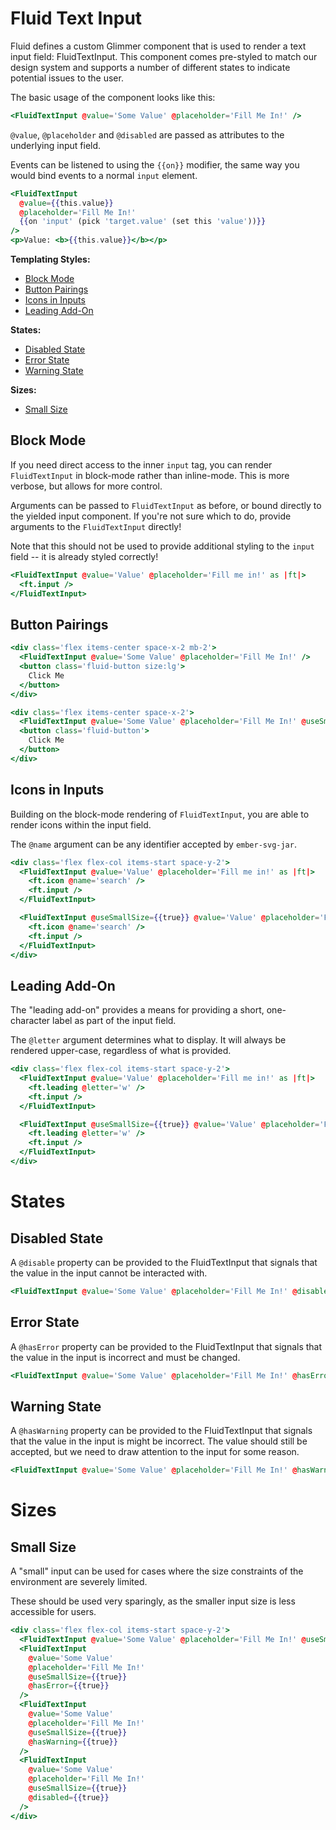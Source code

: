 
# Fluid Text Input

Fluid defines a custom Glimmer component that is used to render a text input field: FluidTextInput. This component comes pre-styled to match our design system and supports a number of different states to indicate potential issues to the user.

The basic usage of the component looks like this:

<Story id="components-inputs-fluid-text-input--default" />

```hbs
<FluidTextInput @value='Some Value' @placeholder='Fill Me In!' />
```

`@value`, `@placeholder` and `@disabled` are passed as attributes to the underlying input field.

Events can be listened to using the `{{on}}` modifier, the same way you would bind events to a normal `input` element.

```hbs
<FluidTextInput
  @value={{this.value}}
  @placeholder='Fill Me In!'
  {{on 'input' (pick 'target.value' (set this 'value'))}}
/>
<p>Value: <b>{{this.value}}</b></p>
```

**Templating Styles:**

- [Block Mode](#block-mode)
- [Button Pairings](#button-pairings)
- [Icons in Inputs](#icons-in-inputs)
- [Leading Add-On](#leading-add-on)

**States:**

- [Disabled State](#disabled-state)
- [Error State](#Error-state)
- [Warning State](#warning-state)

**Sizes:**
- [Small Size](#small-size)

## Block Mode

If you need direct access to the inner `input` tag, you can render `FluidTextInput` in block-mode rather than inline-mode. This is more verbose, but allows for more control.

Arguments can be passed to `FluidTextInput` as before, or bound directly to the yielded input component. If you're not sure which to do, provide arguments to the `FluidTextInput` directly!

Note that this should not be used to provide additional styling to the `input` field -- it is already styled correctly!

```hbs
<FluidTextInput @value='Value' @placeholder='Fill me in!' as |ft|>
  <ft.input />
</FluidTextInput>
```


## Button Pairings

```hbs
<div class='flex items-center space-x-2 mb-2'>
  <FluidTextInput @value='Some Value' @placeholder='Fill Me In!' />
  <button class='fluid-button size:lg'>
    Click Me
  </button>
</div>

<div class='flex items-center space-x-2'>
  <FluidTextInput @value='Some Value' @placeholder='Fill Me In!' @useSmallSize={{true}} />
  <button class='fluid-button'>
    Click Me
  </button>
</div>
```
## Icons in Inputs

Building on the block-mode rendering of `FluidTextInput`, you are able to render icons within the input field.

The `@name` argument can be any identifier accepted by `ember-svg-jar`.

```hbs
<div class='flex flex-col items-start space-y-2'>
  <FluidTextInput @value='Value' @placeholder='Fill me in!' as |ft|>
    <ft.icon @name='search' />
    <ft.input />
  </FluidTextInput>

  <FluidTextInput @useSmallSize={{true}} @value='Value' @placeholder='Fill me in!' as |ft|>
    <ft.icon @name='search' />
    <ft.input />
  </FluidTextInput>
</div>
```
## Leading Add-On

The "leading add-on" provides a means for providing a short, one-character label as part of the input field.

The `@letter` argument determines what to display. It will always be rendered upper-case, regardless of what is provided.

```hbs
<div class='flex flex-col items-start space-y-2'>
  <FluidTextInput @value='Value' @placeholder='Fill me in!' as |ft|>
    <ft.leading @letter='w' />
    <ft.input />
  </FluidTextInput>

  <FluidTextInput @useSmallSize={{true}} @value='Value' @placeholder='Fill me in!' as |ft|>
    <ft.leading @letter='w' />
    <ft.input />
  </FluidTextInput>
</div>
```
# States

## Disabled State

A `@disable` property can be provided to the FluidTextInput that signals that the value in the input cannot be interacted with.

```hbs
<FluidTextInput @value='Some Value' @placeholder='Fill Me In!' @disabled={{true}} />
```

## Error State

A `@hasError` property can be provided to the FluidTextInput that signals that the value in the input is incorrect and must be changed.

```hbs
<FluidTextInput @value='Some Value' @placeholder='Fill Me In!' @hasError={{true}} />
```
## Warning State

A `@hasWarning` property can be provided to the FluidTextInput that signals that the value in the input is might be incorrect. The value should still be accepted, but we need to draw attention to the input for some reason.

```hbs
<FluidTextInput @value='Some Value' @placeholder='Fill Me In!' @hasWarning={{true}} />
```
# Sizes

## Small Size

A "small" input can be used for cases where the size constraints of the environment are severely limited.

These should be used very sparingly, as the smaller input size is less accessible for users.

```hbs
<div class='flex flex-col items-start space-y-2'>
  <FluidTextInput @value='Some Value' @placeholder='Fill Me In!' @useSmallSize={{true}} />
  <FluidTextInput
    @value='Some Value'
    @placeholder='Fill Me In!'
    @useSmallSize={{true}}
    @hasError={{true}}
  />
  <FluidTextInput
    @value='Some Value'
    @placeholder='Fill Me In!'
    @useSmallSize={{true}}
    @hasWarning={{true}}
  />
  <FluidTextInput
    @value='Some Value'
    @placeholder='Fill Me In!'
    @useSmallSize={{true}}
    @disabled={{true}}
  />
</div>
```
